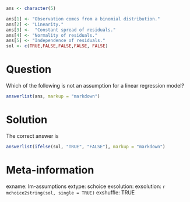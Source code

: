```r
ans <- character(5)

ans[1] <- "Observation comes from a binomial distribution."
ans[2] <- "Linearity."
ans[3] <-  "Constant spread of residuals."
ans[4] <- "Normality of residuals."
ans[5] <- "Independence of residuals."
sol <- c(TRUE,FALSE,FALSE,FALSE, FALSE)


```

Question
==================
Which of the following is not an assumption for a linear regression model?

```r
answerlist(ans, markup = "markdown")
```


Solution
=================
The correct answer is

```r
answerlist(ifelse(sol, "TRUE", "FALSE"), markup = "markdown")
```



Meta-information
================
exname: lm-assumptions
extype: schoice
exsolution: exsolution: `r mchoice2string(sol, single = TRUE)`
exshuffle: TRUE